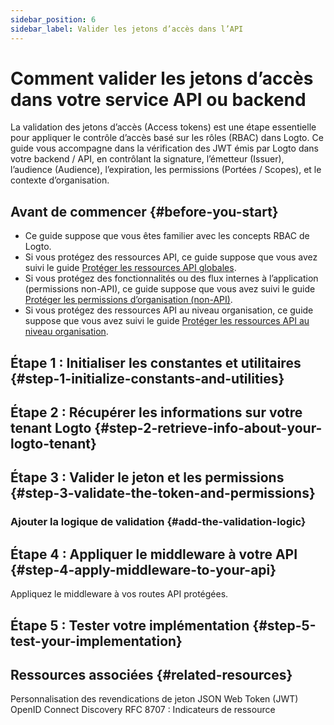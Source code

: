 ```yaml
---
sidebar_position: 6
sidebar_label: Valider les jetons d’accès dans l’API
---
```




# Comment valider les jetons d’accès dans votre service API ou backend

La validation des jetons d’accès (Access tokens) est une étape essentielle pour appliquer le contrôle d’accès basé sur les rôles (RBAC) dans Logto. Ce guide vous accompagne dans la vérification des JWT émis par Logto dans votre backend / API, en contrôlant la signature, l’émetteur (Issuer), l’audience (Audience), l’expiration, les permissions (Portées / Scopes), et le contexte d’organisation.

## Avant de commencer \{#before-you-start}

- Ce guide suppose que vous êtes familier avec les concepts RBAC de Logto.
- Si vous protégez des ressources API, ce guide suppose que vous avez suivi le guide [Protéger les ressources API globales](/authorization/global-api-resources).
- Si vous protégez des fonctionnalités ou des flux internes à l’application (permissions non-API), ce guide suppose que vous avez suivi le guide [Protéger les permissions d’organisation (non-API)](/authorization/organization-permissions).
- Si vous protégez des ressources API au niveau organisation, ce guide suppose que vous avez suivi le guide [Protéger les ressources API au niveau organisation](/authorization/organization-level-api-resources).

## Étape 1 : Initialiser les constantes et utilitaires \{#step-1-initialize-constants-and-utilities}

<InitConstsAndUtils />

<Tabs groupId="api-language">
  <TabItem value="node" label="Node.js">
    <NodeInit />
  </TabItem>
  <TabItem value="python" label="Python">
    <PythonInit />
  </TabItem>
  <TabItem value="go" label="Go">
    <GoInit />
  </TabItem>
  <TabItem value="java" label="Java">
    <JavaInit />
  </TabItem>
  <TabItem value="dotnet" label=".NET">
    <DotNetInit />
  </TabItem>
  <TabItem value="php" label="PHP">
    <PhpInit />
  </TabItem>
  <TabItem value="ruby" label="Ruby">
    <RubyInit />
  </TabItem>
  <TabItem value="rust" label="Rust">
    <RustInit />
  </TabItem>
</Tabs>

## Étape 2 : Récupérer les informations sur votre tenant Logto \{#step-2-retrieve-info-about-your-logto-tenant}

<RetrieveInfoAboutLogtoTenant />

## Étape 3 : Valider le jeton et les permissions \{#step-3-validate-the-token-and-permissions}

<ValidateTokenAndPermissions />

### Ajouter la logique de validation \{#add-the-validation-logic}

<Tabs groupId="api-language">
  <TabItem value="node" label="Node.js">
    <NodeAddValidationLogic />
  </TabItem>
  <TabItem value="python" label="Python">
    <PythonAddValidationLogic />
  </TabItem>
  <TabItem value="go" label="Go">
    <GoAddValidationLogic />
  </TabItem>
  <TabItem value="java" label="Java">
    <JavaAddValidationLogic />
  </TabItem>
  <TabItem value="dotnet" label=".NET">
    <DotNetAddValidationLogic />
  </TabItem>
  <TabItem value="php" label="PHP">
    <PhpAddValidationLogic />
  </TabItem>
  <TabItem value="ruby" label="Ruby">
    <RubyAddValidationLogic />
  </TabItem>
  <TabItem value="rust" label="Rust">
    <RustAddValidationLogic />
  </TabItem>
</Tabs>

## Étape 4 : Appliquer le middleware à votre API \{#step-4-apply-middleware-to-your-api}

Appliquez le middleware à vos routes API protégées.

<Tabs groupId="api-language">
  <TabItem value="node" label="Node.js">
    <NodeApplyMiddleware />
  </TabItem>
  <TabItem value="python" label="Python">
    <PythonApplyMiddleware />
  </TabItem>
  <TabItem value="go" label="Go">
    <GoApplyMiddleware />
  </TabItem>
  <TabItem value="java" label="Java">
    <JavaApplyMiddleware />
  </TabItem>
  <TabItem value="dotnet" label=".NET">
    <DotNetApplyMiddleware />
  </TabItem>
  <TabItem value="php" label="PHP">
    <PhpApplyMiddleware />
  </TabItem>
  <TabItem value="ruby" label="Ruby">
    <RubyApplyMiddleware />
  </TabItem>
  <TabItem value="rust" label="Rust">
    <RustApplyMiddleware />
  </TabItem>
</Tabs>

## Étape 5 : Tester votre implémentation \{#step-5-test-your-implementation}

<TestYourImplementation />

## Ressources associées \{#related-resources}

<Url href="/developers/custom-token-claims">Personnalisation des revendications de jeton</Url>
<Url href="https://auth.wiki/jwt">JSON Web Token (JWT)</Url>
<Url href="https://openid.net/specs/openid-connect-discovery-1_0.html">
  OpenID Connect Discovery
</Url>
<Url href="https://www.rfc-editor.org/rfc/rfc8707.html">RFC 8707 : Indicateurs de ressource</Url>
